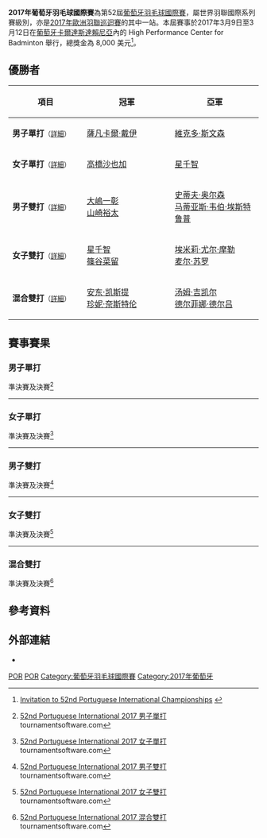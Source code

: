 {{noteTA|G1=Badminton}}
{{infobox badminton event
|name           = 2017年葡萄牙羽毛球國際賽
|image          = 
|size           = 
|caption        =
|dates          = 2017年3月9日－3月12日
|number_edition = 第52屆
|level          = 4B
|prize_money    = 8,000美元
|location       = {{POR}}[[卡爾達斯達賴尼亞|卡爾達斯達賴尼亞]]
|venue          = High Performance Center for Badminton
|previous       = 2016年葡萄牙羽毛球國際賽 
|next           = 2018年葡萄牙羽毛球國際賽
}}
'''2017年葡萄牙羽毛球國際賽'''為第52屆[[葡萄牙羽毛球國際賽|葡萄牙羽毛球國際賽]]，屬世界羽聯國際系列賽級別，亦是[[2017年歐洲羽聯巡迴賽|2017年歐洲羽聯巡迴賽]]的其中一站。本屆賽事於2017年3月9日至3月12日在[[葡萄牙|葡萄牙]][[卡爾達斯達賴尼亞|卡爾達斯達賴尼亞]]內的 High Performance Center for Badminton 舉行，總獎金為 8,000 美元<ref>{{en}}[http://system.bwfbadminton.com/uploads/2017/01/18/Invit17PT.pdf Invitation to 52nd Portuguese International Championships] {{Wayback|url=http://system.bwfbadminton.com/uploads/2017/01/18/Invit17PT.pdf |date=20190214213644 }}</ref>。

== 優勝者 ==
{| class=wikitable style="font-size:small"
!width="200"|項目
!width="250"|冠軍
!width="250"|亞軍
|-
|'''男子單打'''<small>（[[#男子單打|詳細]]）</small>
|{{flagicon|IND}} [[薩凡卡爾·戴伊|薩凡卡爾·戴伊]]
|{{flagicon|DEN}} [[維克多·斯文森|維克多·斯文森]]
|-
|'''女子單打'''<small>（[[#女子單打|詳細]]）</small>
|{{flagicon|JPN}} [[高橋沙也加|高橋沙也加]]
|{{flagicon|JPN}} [[星千智|星千智]]
|-
|'''男子雙打'''<small>（[[#男子雙打|詳細]]）</small>
|{{flagicon|JPN}} [[大嶋一彰|大嶋一彰]]<br/>{{flagicon|JPN}} [[山崎裕太|山崎裕太]]
|{{flagicon|DEN}} [[史蒂夫·奥尔森|史蒂夫·奥尔森]]<br/>{{flagicon|DEN}} [[马蒂亚斯·韦伯·埃斯特鲁普|马蒂亚斯·韦伯·埃斯特鲁普]]
|-
|'''女子雙打'''<small>（[[#女子雙打|詳細]]）</small>
|{{flagicon|JPN}} [[星千智|星千智]]<br/>{{flagicon|JPN}} [[篠谷菜留|篠谷菜留]]
|{{flagicon|DEN}} [[埃米莉·尤尔·摩勒|埃米莉·尤尔·摩勒]]<br/>{{flagicon|DEN}} [[麦尔·苏罗|麦尔·苏罗]]
|-
|'''混合雙打'''<small>（[[#混合雙打|詳細]]）</small>
|{{flagicon|FIN}} [[安东·凯斯提|安东·凯斯提]]<br/>{{flagicon|FIN}} [[珍妮·奈斯特伦|珍妮·奈斯特伦]]
|{{flagicon|FRA}} [[汤姆·吉凯尔|汤姆·吉凯尔]]<br/>{{flagicon|FRA}} [[德尔菲娜·德尔吕|德尔菲娜·德尔吕]]
|}

== 賽事賽果 ==
=== 男子單打 ===
;準決賽及決賽<ref name="MS">{{en}}[http://bwf.tournamentsoftware.com/sport/draw.aspx?id=869CEC9B-4C46-4C27-8CBB-DE9A993F2769&draw=2 52nd Portuguese International 2017 男子單打] {{Wayback|url=http://bwf.tournamentsoftware.com/sport/draw.aspx?id=869CEC9B-4C46-4C27-8CBB-DE9A993F2769&draw=2 |date=20191217081230 }} tournamentsoftware.com</ref>
{{4TeamBracket-Tennis3-v2
| team-width=200
| RD1-seed1=1
| RD1-team1={{flagicon|ESP}} [[巴勃罗·阿维安|巴勃罗·阿维安]]
| RD1-score1-1=13
| RD1-score1-2=17
| RD1-score1-3=
| RD1-seed2=4
| RD1-team2='''{{flagicon|DEN}} [[維克多·斯文森|維克多·斯文森]]
| RD1-score2-1='''21
| RD1-score2-2='''21
| RD1-score2-3=

| RD1-seed3=5
| RD1-team3='''{{flagicon|IND}} [[薩凡卡爾·戴伊|薩凡卡爾·戴伊]]
| RD1-score3-1=19
| RD1-score3-2='''21
| RD1-score3-3='''21
| RD1-seed4=8
| RD1-team4={{flagicon|HUN}} [[克劳斯·盖尔盖伊|克劳斯·盖尔盖伊]]
| RD1-score4-1='''21
| RD1-score4-2=16
| RD1-score4-3=18

| RD2-seed1=4
| RD2-team1={{flagicon|DEN}} [[維克多·斯文森|維克多·斯文森]]
| RD2-score1-1=19
| RD2-score1-2=19
| RD2-score1-3=
| RD2-seed2=5
| RD2-team2='''{{flagicon|IND}} [[薩凡卡爾·戴伊|薩凡卡爾·戴伊]]
| RD2-score2-1='''21
| RD2-score2-2='''21
| RD2-score2-3=
}}
----

=== 女子單打 ===
;準決賽及決賽<ref name="WS">{{en}}[http://bwf.tournamentsoftware.com/sport/draw.aspx?id=869CEC9B-4C46-4C27-8CBB-DE9A993F2769&draw=8 52nd Portuguese International 2017 女子單打] tournamentsoftware.com</ref>
{{4TeamBracket-Tennis3-v2
| team-width=200
| RD1-seed1=7
| RD1-team1='''{{flagicon|JPN}} [[星千智|星千智]]
| RD1-score1-1='''21
| RD1-score1-2='''21
| RD1-score1-3=
| RD1-seed2=Q1
| RD1-team2={{flagicon|MAS}} [[Yap_Yee|Yap Yee]]
| RD1-score2-1=13
| RD1-score2-2=17
| RD1-score2-3=

| RD1-seed3=3
| RD1-team3={{flagicon|BEL}} [[谭莲妮|谭莲妮]]
| RD1-score3-1=4
| RD1-score3-2=11
| RD1-score3-3=
| RD1-seed4=
| RD1-team4='''{{flagicon|JPN}} [[高橋沙也加|高橋沙也加]]
| RD1-score4-1='''21
| RD1-score4-2='''21
| RD1-score4-3=

| RD2-seed1=7
| RD2-team1={{flagicon|JPN}} [[星千智|星千智]]
| RD2-score1-1=10
| RD2-score1-2=15
| RD2-score1-3=
| RD2-seed2=
| RD2-team2='''{{flagicon|JPN}} [[高橋沙也加|高橋沙也加]]
| RD2-score2-1='''21
| RD2-score2-2='''21
| RD2-score2-3=
}}
----

=== 男子雙打 ===
;準決賽及決賽<ref name="MD">{{en}}[http://bwf.tournamentsoftware.com/sport/draw.aspx?id=869CEC9B-4C46-4C27-8CBB-DE9A993F2769&draw=4 52nd Portuguese International 2017 男子雙打] tournamentsoftware.com</ref>
{{4TeamBracket-Tennis3-v2
| team-width=200
| RD1-seed1=
| RD1-team1={{flagicon|SCO}} [[克里斯托弗·格里姆利|克里斯托弗·格里姆利]]<br/> {{flagicon|SCO}} [[马修·格里姆利|马修·格里姆利]]
| RD1-score1-1=11
| RD1-score1-2=21
| RD1-score1-3=
| RD1-seed2=
| RD1-team2='''{{nowrap|{{flagicon|DEN}} [[史蒂夫·奥尔森|史蒂夫·奥尔森]]<br/> {{flagicon|DEN}} [[马蒂亚斯·韦伯·埃斯特鲁普|马蒂亚斯·韦伯·埃斯特鲁普]]}}
| RD1-score2-1='''21
| RD1-score2-2='''23
| RD1-score2-3=

| RD1-seed3=
| RD1-team3={{flagicon|JPN}} [[牧野公亮|牧野公亮]]<br/> {{flagicon|JPN}} [[渡部大|渡部大]]
| RD1-score3-1=14
| RD1-score3-2='''22
| RD1-score3-3=18
| RD1-seed4=Q2
| RD1-team4='''{{flagicon|JPN}} [[大嶋一彰|大嶋一彰]]<br/> {{flagicon|JPN}} [[山崎裕太|山崎裕太]]
| RD1-score4-1='''21
| RD1-score4-2=20
| RD1-score4-3='''21

| RD2-seed1=
| RD2-team1={{nowrap|{{flagicon|DEN}} [[史蒂夫·奥尔森|史蒂夫·奥尔森]]<br/> {{flagicon|DEN}} [[马蒂亚斯·韦伯·埃斯特鲁普|马蒂亚斯·韦伯·埃斯特鲁普]]}}
| RD2-score1-1=16
| RD2-score1-2=8
| RD2-score1-3=
| RD2-seed2=Q2
| RD2-team2='''{{flagicon|JPN}} [[大嶋一彰|大嶋一彰]]<br/> {{flagicon|JPN}} [[山崎裕太|山崎裕太]]
| RD2-score2-1='''21
| RD2-score2-2='''21
| RD2-score2-3=
}}
----

=== 女子雙打 ===
;準決賽及決賽<ref name="WD">{{en}}[http://bwf.tournamentsoftware.com/sport/draw.aspx?id=869CEC9B-4C46-4C27-8CBB-DE9A993F2769&draw=6 52nd Portuguese International 2017 女子雙打] tournamentsoftware.com</ref>
{{4TeamBracket-Tennis3-v2
| team-width=200
| RD1-seed1=
| RD1-team1='''{{flagicon|DEN}} [[埃米莉·尤尔·摩勒|埃米莉·尤尔·摩勒]]<br/> {{flagicon|DEN}} [[麦尔·苏罗|麦尔·苏罗]]
| RD1-score1-1='''23
| RD1-score1-2=12
| RD1-score1-3='''21
| RD1-seed2=Q2
| RD1-team2={{flagicon|FRA}} [[德尔菲娜·德尔吕|德尔菲娜·德尔吕]]<br/> {{flagicon|FRA}} [[薇玛拉·埃里奥|薇玛拉·埃里奥]]
| RD1-score2-1=21
| RD1-score2-2='''21
| RD1-score2-3=19

| RD1-seed3=4
| RD1-team3={{flagicon|SCO}} [[茱莉·麦克弗森|茱莉·麦克弗森]]<br/> {{flagicon|SCO}} [[埃莉诺·奥唐内尔|埃莉诺·奥唐内尔]]
| RD1-score3-1=6
| RD1-score3-2=13
| RD1-score3-3=
| RD1-seed4=
| RD1-team4='''{{flagicon|JPN}} [[星千智|星千智]]<br/> {{flagicon|JPN}} [[篠谷菜留|篠谷菜留]]
| RD1-score4-1='''21
| RD1-score4-2='''21
| RD1-score4-3=

| RD2-seed1=
| RD2-team1={{flagicon|DEN}} [[埃米莉·尤尔·摩勒|埃米莉·尤尔·摩勒]]<br/> {{flagicon|DEN}} [[麦尔·苏罗|麦尔·苏罗]]
| RD2-score1-1=13
| RD2-score1-2=6
| RD2-score1-3=
| RD2-seed2=
| RD2-team2='''{{flagicon|JPN}} [[星千智|星千智]]<br/> {{flagicon|JPN}} [[篠谷菜留|篠谷菜留]]
| RD2-score2-1='''21
| RD2-score2-2='''21
| RD2-score2-3=
}}
----

=== 混合雙打 ===
;準決賽及決賽<ref name="XD">{{en}}[http://bwf.tournamentsoftware.com/sport/draw.aspx?id=869CEC9B-4C46-4C27-8CBB-DE9A993F2769&draw=10 52nd Portuguese International 2017 混合雙打] tournamentsoftware.com</ref>
{{4TeamBracket-Tennis3-v2
| team-width=200
| RD1-seed1=1
| RD1-team1={{flagicon|DEN}} [[米克尔·米克尔森|米克尔·米克尔森]]<br/> {{flagicon|DEN}} [[麦尔·苏罗|麦尔·苏罗]]
| RD1-score1-1=18
| RD1-score1-2='''21
| RD1-score1-3=25
| RD1-seed2=3
| RD1-team2='''{{flagicon|FIN}} [[安东·凯斯提|安东·凯斯提]]<br/> {{flagicon|FIN}} [[珍妮·奈斯特伦|珍妮·奈斯特伦]]
| RD1-score2-1='''21
| RD1-score2-2=16
| RD1-score2-3='''27

| RD1-seed3=
| RD1-team3={{flagicon|ESP}} [[阿尔贝托·萨皮科|阿尔贝托·萨皮科]]<br/> {{flagicon|ESP}} [[洛雷娜·乌斯莱|洛雷娜·乌斯莱]]
| RD1-score3-1=13
| RD1-score3-2=17
| RD1-score3-3=
| RD1-seed4=
| RD1-team4='''{{flagicon|FRA}} [[汤姆·吉凯尔|汤姆·吉凯尔]]<br/> {{flagicon|FRA}} [[德尔菲娜·德尔吕|德尔菲娜·德尔吕]]
| RD1-score4-1='''21
| RD1-score4-2='''21
| RD1-score4-3=

| RD2-seed1=3
| RD2-team1='''{{flagicon|FIN}} [[安东·凯斯提|安东·凯斯提]]<br/> {{flagicon|FIN}} [[珍妮·奈斯特伦|珍妮·奈斯特伦]]
| RD2-score1-1=19
| RD2-score1-2='''21
| RD2-score1-3='''21
| RD2-seed2=
| RD2-team2={{flagicon|FRA}} [[汤姆·吉凯尔|汤姆·吉凯尔]]<br/> {{flagicon|FRA}} [[德尔菲娜·德尔吕|德尔菲娜·德尔吕]]
| RD2-score2-1='''21
| RD2-score2-2=19
| RD2-score2-3=12
}}

== 參考資料 ==
{{Reflist}}

==外部連結==
*{{pt}}{{official|http://www.fpbadminton.pt}}

[[Category:2017年世界羽聯國際系列賽|POR]]
[[Category:2017年歐洲羽聯巡迴賽|POR]]
[[Category:葡萄牙羽毛球國際賽|Category:葡萄牙羽毛球國際賽]]
[[Category:2017年葡萄牙|Category:2017年葡萄牙]]